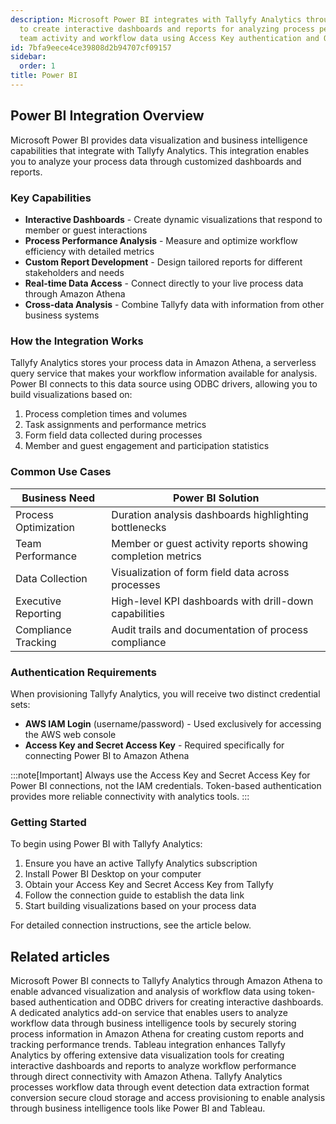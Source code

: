 ```yaml
---
description: Microsoft Power BI integrates with Tallyfy Analytics through Amazon Athena
  to create interactive dashboards and reports for analyzing process performance metrics
  team activity and workflow data using Access Key authentication and ODBC drivers.
id: 7bfa9eece4ce39808d2b94707cf09157
sidebar:
  order: 1
title: Power BI
---
```


## Power BI Integration Overview

Microsoft Power BI provides data visualization and business intelligence capabilities that integrate with Tallyfy Analytics. This integration enables you to analyze your process data through customized dashboards and reports.

### Key Capabilities

- **Interactive Dashboards** - Create dynamic visualizations that respond to member or guest interactions
- **Process Performance Analysis** - Measure and optimize workflow efficiency with detailed metrics
- **Custom Report Development** - Design tailored reports for different stakeholders and needs
- **Real-time Data Access** - Connect directly to your live process data through Amazon Athena
- **Cross-data Analysis** - Combine Tallyfy data with information from other business systems

### How the Integration Works

Tallyfy Analytics stores your process data in Amazon Athena, a serverless query service that makes your workflow information available for analysis. Power BI connects to this data source using ODBC drivers, allowing you to build visualizations based on:

1. Process completion times and volumes
2. Task assignments and performance metrics
3. Form field data collected during processes
4. Member and guest engagement and participation statistics

### Common Use Cases

| Business Need | Power BI Solution |
|---------------|-------------------|
| Process Optimization | Duration analysis dashboards highlighting bottlenecks |
| Team Performance | Member or guest activity reports showing completion metrics |
| Data Collection | Visualization of form field data across processes |
| Executive Reporting | High-level KPI dashboards with drill-down capabilities |
| Compliance Tracking | Audit trails and documentation of process compliance |

### Authentication Requirements

When provisioning Tallyfy Analytics, you will receive two distinct credential sets:

- **AWS IAM Login** (username/password) - Used exclusively for accessing the AWS web console
- **Access Key and Secret Access Key** - Required specifically for connecting Power BI to Amazon Athena

:::note[Important]
Always use the Access Key and Secret Access Key for Power BI connections, not the IAM credentials. Token-based authentication provides more reliable connectivity with analytics tools.
:::

### Getting Started

To begin using Power BI with Tallyfy Analytics:

1. Ensure you have an active Tallyfy Analytics subscription
2. Install Power BI Desktop on your computer
3. Obtain your Access Key and Secret Access Key from Tallyfy
4. Follow the connection guide to establish the data link
5. Start building visualizations based on your process data

For detailed connection instructions, see the article below.


<PageTree />


## Related articles
<CardGrid>
<LinkTitleCard header="<b>Powerbi > Connect Power BI</b>" href="/products/pro/integrations/analytics/powerbi/how-to-analyze-tallyfy-workflows-with-power-bi/" > Microsoft Power BI connects to Tallyfy Analytics through Amazon Athena to enable advanced visualization and analysis of workflow data using token-based authentication and ODBC drivers for creating interactive dashboards. </LinkTitleCard>
<LinkTitleCard header="<b>Integrations > Tallyfy Analytics</b>" href="/products/pro/integrations/analytics/" > A dedicated analytics add-on service that enables users to analyze workflow data through business intelligence tools by securely storing process information in Amazon Athena for creating custom reports and tracking performance trends. </LinkTitleCard>
<LinkTitleCard header="<b>Analytics > Tableau</b>" href="/products/pro/integrations/analytics/tableau/" > Tableau integration enhances Tallyfy Analytics by offering extensive data visualization tools for creating interactive dashboards and reports to analyze workflow performance through direct connectivity with Amazon Athena. </LinkTitleCard>
<LinkTitleCard header="<b>Analytics > How Tallyfy Analytics works</b>" href="/products/pro/integrations/analytics/how-does-tallyfy-analytics-process-my-data/" > Tallyfy Analytics processes workflow data through event detection data extraction format conversion secure cloud storage and access provisioning to enable analysis through business intelligence tools like Power BI and Tableau. </LinkTitleCard>
</CardGrid>